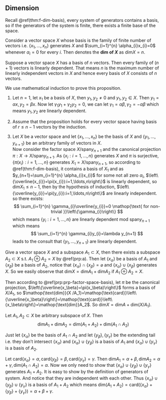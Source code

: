 ## Dimension

Recall \@ref(thm:f-dim-basis), every system of generators contains a basis, so if the generators of the system is finite, there exists a finite base of the space.


::: {.definition #def-dim name="dim"}

Consider a vector space $X$ whose basis is the family of finite number of vectors i.e. $\left\{x_1,\ldots,x_n\right\}$ generates $X$ and $\sum_{i=1}^{n} \alpha_{i}x_{i}=0$ whenever $\alpha_{i}=0$ for every $i$. Then denotes the **dim of $X$** as $\mathop{\text{dim}}X=n$.

:::

::: {.proposition  name=""}

Suppose a vector space $X$ has a basis of $n$ vectors. Then every family of $(n+1)$ vectors is linearly dependent. That means $n$ is the maximum number of linearly independent vectors in $X$ and hence every basis of $X$ consists of $n$ vectors.

:::

::: {.proof}

We use mathematical induction to prove this proposition.

1.  Let $n=1$, let $x_1$ be a basis of $X$, then $y_1,y_2\neq 0$ and $y_1,y_2\in X$. Then $y_1=\alpha x,y_2=\beta x$. Now let $\gamma_1y_1+\gamma_2y_2=0$, we can let $\gamma_1=\alpha\beta,\gamma_2=-\alpha\beta$ which means $y_1,y_2$ are linearly dependent.

2.  Assume that the proposition holds for every vector space having basis of $r\le n-1$ vectors by the induction. 

3.  Let $X$ be a vector space and let $\left\{x_1,\ldots,x_n\right\}$ be the basis of $X$ and $\left\{y_1,\ldots,y_{n+1}\right\}$ be an arbitrary family of vectors in $X$.  
    Now consider the factor space $X /\mathop{\text{span}}y_{n+1}$ and the canonical projection $\pi:X\to X /\mathop{\text{span}}y_{n+1}$. As $\left\{x_{i}:i=1,\ldots,n\right\}$ generates $X$ and $\pi$ is surjective, $\left\{\pi(x_{i}):i=1,\ldots,n\right\}$ generates $X_1=X /\mathop{\text{span}}y_{n+1}$, so according to \@ref(thm:f-dim-basis), it contains a basis of $X_1$ and as $y_{n+1}=\sum_{i=1}^{n} \alpha_{i}x_{i}$ for some not all zero $\alpha_{i}$, $\left\{\overline{x_{i}}=\pi(x_{i}):i=1,\ldots,n\right\}$ is linearly dependent, so $\mathop{\text{dim}}X_1\le n-1$, then by the hypothesis of induction, $\left\{\overline{y_{i}}=\pi(y_{i}):i=1,\ldots,n\right\}$ are linearly independent.  
    so there exists:
    $$ 
    \sum_{i=1}^{n} \gamma_{i}\overline{y_{i}}=0 \mathop{\text{ for non-trivial }}\left\{\gamma_{i}\right\}
    $$
    which means $\left\{y_{i}:i=1,\ldots,n\right\}$ are linearly dependent mod $\mathop{\text{span}}y_{n+1}$ which means 
    $$ 
    \sum_{i=1}^{n} \gamma_{i}y_{i}=\lambda y_{n+1}
    $$
    leads to the consult that $\left\{y_1,\ldots,y_{n+1}\right\}$ are linearly dependent.

:::

Give a vector space $X$ and a subspace $A_1\subset X$, then there exists a subspace $A_2\subset X$ s.t. $A_1\oplus A_2=X$ by \@ref(prp:a). Then let $\left\{x_\alpha\right\}$ be a basis of $A_1$ and $\left\{x_\beta\right\}$ be a basis of $A_2$, notice that $\left\{x_\alpha\right\}\cap \left\{x_\beta\right\}=\varnothing$ and $\left\{x_\alpha\right\}\cup \left\{x_\beta\right\}$ generates $X$. So we easily observe that $\mathop{\text{dim}}X=\mathop{\text{dim}}A_1+\mathop{\text{dim}}A_2$ if $A_1\oplus A_2=X$.

Then according to \@ref(prp:prp-factor-space-basis), let  $\pi$ be the canonical projection, $\left\{\overline{x_\beta}=\pi(x_\beta)\right\}$ forms a basis of $X /A_1$, so $\mathop{\text{dim}}(X /A_1)=\mathop{\text{card}}\left\{\overline{x_\beta}\right\}=\mathop{\text{card}}\left\{x_\beta\right\}=\mathop{\text{dim}}A_2$. So $\mathop{\text{dim}}X=\mathop{\text{dim}}A+\mathop{\text{dim}}(X /A_1)$.

::: {.proposition  name=""}

Let $A_1,A_2\subset X$ be arbitrary subspace of $X$. Then
$$ 
\mathop{\text{dim}}A_1+\mathop{\text{dim}}A_2=\mathop{\text{dim}}(A_1+A_2)+\mathop{\text{dim}}(A_1\cap A_2)
$$

:::

::: {.proof}

Just let $\left\{x_\alpha\right\}$ be the basis of $A_1\cap A_2$ and let $\left\{y_\beta\right\},\left\{y_\gamma\right\}$ be the extending tail i.e. they don't intersect  $\left\{x_\alpha\right\}$ and $\left\{x_\alpha\right\}\cup \left\{y_\beta\right\}$ is a basis of $A_1$ and $\left\{x_\alpha\right\}\cup \left\{y_\gamma\right\}$ is a basis of $A_2$.

Let $\mathop{\text{card}}\left\{x_\alpha\right\}=\alpha,\mathop{\text{card}}\left\{y_\beta\right\}=\beta,\mathop{\text{card}}\left\{y_\gamma\right\}=\gamma$. Then $\mathop{\text{dim}}A_1=\alpha+\beta,\mathop{\text{dim}}A_2=\alpha+\gamma,\mathop{\text{dim}}(A_1\cap A_2)=\alpha$. Now we only need to show that $\left\{x_\alpha\right\}\cup \left\{y_\beta\right\}\cup \left\{y_\gamma\right\}$ generates $A_1+A_2$. It is easy to show by the definition of generators of system. And notice that they are independent with each other. Thus $\left\{x_\alpha\right\}\cup \left\{y_\beta\right\}\cup \left\{y_\gamma\right\}$ is a basis of $A_1+A_2$ which means $\mathop{\text{dim}}(A_1+A_2)=\mathop{\text{card}}(\left\{x_\alpha\right\}+\left\{y_\beta\right\}+\left\{y_\gamma\right\})=\alpha+\beta+\gamma$.

:::






















